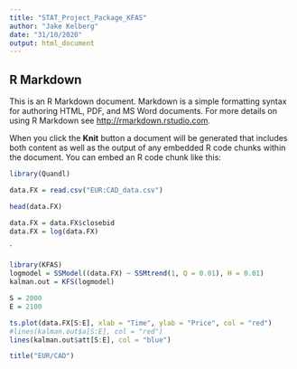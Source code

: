 ```yaml
---
title: "STAT_Project_Package_KFAS"
author: "Jake Kelberg"
date: "31/10/2020"
output: html_document
---
```




## R Markdown

This is an R Markdown document. Markdown is a simple formatting syntax for authoring HTML, PDF, and MS Word documents. For more details on using R Markdown see <http://rmarkdown.rstudio.com>.

When you click the **Knit** button a document will be generated that includes both content as well as the output of any embedded R code chunks within the document. You can embed an R code chunk like this:

```r
library(Quandl)

data.FX = read.csv("EUR:CAD_data.csv")
```

```r
head(data.FX)
```


```r
data.FX = data.FX$closebid
data.FX = log(data.FX)

```

`
```r
library(KFAS)
logmodel = SSModel((data.FX) ~ SSMtrend(1, Q = 0.01), H = 0.01)
kalman.out = KFS(logmodel)

```
```r
S = 2000
E = 2100

ts.plot(data.FX[S:E], xlab = "Time", ylab = "Price", col = "red")
#lines(kalman.out$a[S:E], col = "red")
lines(kalman.out$att[S:E], col = "blue")

title("EUR/CAD")


```

